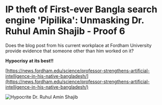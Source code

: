 # IP theft of First-ever Bangla search engine 'Pipilika': Unmasking Dr. Ruhul Amin Shajib - Proof 6

Does the blog post from his current workplace at Fordham University provide evidence that someone other than him worked on it?

**Hypocrisy at its best!!**


[https://news.fordham.edu/science/professor-strengthens-artificial-intelligence-in-his-native-bangladesh/](https://news.fordham.edu/science/professor-strengthens-artificial-intelligence-in-his-native-bangladesh/)

![Hypocrite Dr. Ruhul Amin Shajib](/static/images/ev6.1.jpg#centered)